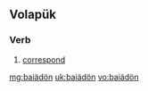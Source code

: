 ==Volapük==

===Verb===
{{head|vo|verb}}

# [[correspond]]

[[mg:baiädön]]
[[uk:baiädön]]
[[vo:baiädön]]